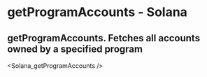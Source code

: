 # getProgramAccounts - Solana

## getProgramAccounts. Fetches all accounts owned by a specified program


<Solana_getProgramAccounts />
